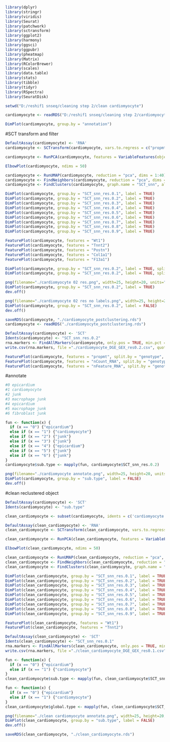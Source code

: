
```{r}
library(dplyr)
library(stringr)
library(viridis)
library(Seurat)
library(patchwork)
library(sctransform)
library(ggplot2)
library(harmony)
library(ggsci)
library(ggpubr)
library(pheatmap)
library(Matrix)
library(RColorBrewer)
library(scales)
library(data.table)
library(stats)
library(tibble)
library(tidyr)
library(RSpectra)
library(SeuratDisk)
```

```{r}
setwd("D:/reshif1 snseq/cleaning step 2/clean cardiomyocyte")
```

```{r}
cardiomyocyte <- readRDS("D:/reshif1 snseq/cleaning step 2/cardiomyocyte.rds")
```

```{r}
DimPlot(cardiomyocyte, group.by = "annotation")
```


#SCT transform and filter
```{r}
DefaultAssay(cardiomyocyte) <- 'RNA'
cardiomyocyte <- SCTransform(cardiomyocyte, vars.to.regress = c("propmt", "nCount_RNA"), verbose = TRUE)
```

```{r}
cardiomyocyte <- RunPCA(cardiomyocyte, features = VariableFeatures(object = cardiomyocyte), npcs=100, verbose=TRUE)
```

```{r}
ElbowPlot(cardiomyocyte, ndims = 50)
```

```{r}
cardiomyocyte <- RunUMAP(cardiomyocyte, reduction = "pca", dims = 1:40)
cardiomyocyte <- FindNeighbors(cardiomyocyte, reduction = "pca", dims = 1:40)
cardiomyocyte <- FindClusters(cardiomyocyte, graph.name = "SCT_snn", algorithm = 3, resolution = c(0.1,0.2,0.3,0.4,0.5,0.6,0.7,0.8,0.9), verbose = FALSE)
```

```{r}
DimPlot(cardiomyocyte, group.by = "SCT_snn_res.0.1", label = TRUE)
DimPlot(cardiomyocyte, group.by = "SCT_snn_res.0.2", label = TRUE)
DimPlot(cardiomyocyte, group.by = "SCT_snn_res.0.3", label = TRUE)
DimPlot(cardiomyocyte, group.by = "SCT_snn_res.0.4", label = TRUE)
DimPlot(cardiomyocyte, group.by = "SCT_snn_res.0.5", label = TRUE)
DimPlot(cardiomyocyte, group.by = "SCT_snn_res.0.6", label = TRUE)
DimPlot(cardiomyocyte, group.by = "SCT_snn_res.0.7", label = TRUE)
DimPlot(cardiomyocyte, group.by = "SCT_snn_res.0.8", label = TRUE)
DimPlot(cardiomyocyte, group.by = "SCT_snn_res.0.9", label = TRUE)
```

```{r}
FeaturePlot(cardiomyocyte, features = "Wt1")
FeaturePlot(cardiomyocyte, features = "Tnnt2")
FeaturePlot(cardiomyocyte, features = "Postn")
FeaturePlot(cardiomyocyte, features = "Col1a1")
FeaturePlot(cardiomyocyte, features = "F13a1")
```


```{r}
DimPlot(cardiomyocyte, group.by = "SCT_snn_res.0.2", label = TRUE, split.by = "condition")
DimPlot(cardiomyocyte, group.by = "SCT_snn_res.0.2", label = TRUE, split.by = "genotype")
```

```{r}
png(filename="./cardiomyocyte 02 res.png", width=25, height=20, units="cm", res=600)
DimPlot(cardiomyocyte, group.by = "SCT_snn_res.0.2", label = TRUE)
dev.off()

png(filename="./cardiomyocyte 02 res no labels.png", width=25, height=20, units="cm", res=600)
DimPlot(cardiomyocyte, group.by = "SCT_snn_res.0.2", label = FALSE)
dev.off()

saveRDS(cardiomyocyte, "./cardiomyocyte_postclustering.rds")
cardiomyocyte <- readRDS("./cardiomyocyte_postclustering.rds")
```


```{r}
DefaultAssay(cardiomyocyte) <- 'SCT'
Idents(cardiomyocyte) <- "SCT_snn_res.0.2"
rna.markers <- FindAllMarkers(cardiomyocyte, only.pos = TRUE, min.pct = 0.1, logfc.threshold = 0.25)
write.csv(rna.markers, file ="./cardiomyocyte_DGE_GEX_res0.2.csv", quote = FALSE)
```



```{r}
FeaturePlot(cardiomyocyte, features = "propmt", split.by = "genotype", pt.size = 1)
FeaturePlot(cardiomyocyte, features = "nCount_RNA", split.by = "genotype", pt.size = 1)
FeaturePlot(cardiomyocyte, features = "nFeature_RNA", split.by = "genotype", pt.size = 1)
```

#annotate
```{r}
#0 epicardium
#1 cardiomyocyte
#2 junk
#3 macrophage junk
#4 epicardium
#5 macrophage junk
#6 fibroblast junk
```

```{r}
fun <- function(x) {
  if (x == "0") {"epicardium"} 
  else if (x == "1") {"cardiomyocyte"}
  else if (x == "2") {"junk"}
  else if (x == "3") {"junk"}
  else if (x == "4") {"epicardium"}
  else if (x == "5") {"junk"}
  else if (x == "6") {"junk"}
}
cardiomyocyte$sub.type <- mapply(fun, cardiomyocyte$SCT_snn_res.0.2)
```

```{r}
png(filename="./cardiomyocyte annotate.png", width=25, height=20, units="cm", res=600)
DimPlot(cardiomyocyte, group.by = "sub.type", label = FALSE)
dev.off()
```

#clean reclustered object
```{r}
DefaultAssay(cardiomyocyte) <- 'SCT'
Idents(cardiomyocyte) <- "sub.type"

clean_cardiomyocyte <- subset(cardiomyocyte, idents = c('cardiomyocyte', 'epicardium'))
```



```{r}
DefaultAssay(clean_cardiomyocyte) <- 'RNA'
clean_cardiomyocyte <- SCTransform(clean_cardiomyocyte, vars.to.regress = c("propmt", "nCount_RNA"), verbose = TRUE)
```

```{r}
clean_cardiomyocyte <- RunPCA(clean_cardiomyocyte, features = VariableFeatures(object = clean_cardiomyocyte), npcs=100, verbose=TRUE)
```

```{r}
ElbowPlot(clean_cardiomyocyte, ndims = 50)
```

```{r}
clean_cardiomyocyte <- RunUMAP(clean_cardiomyocyte, reduction = "pca", dims = 1:40)
clean_cardiomyocyte <- FindNeighbors(clean_cardiomyocyte, reduction = "pca", dims = 1:40)
clean_cardiomyocyte <- FindClusters(clean_cardiomyocyte, graph.name = "SCT_snn", algorithm = 3, resolution = c(0.1,0.2,0.3,0.4,0.5,0.6,0.7,0.8,0.9), verbose = FALSE)
```

```{r}
DimPlot(clean_cardiomyocyte, group.by = "SCT_snn_res.0.1", label = TRUE)
DimPlot(clean_cardiomyocyte, group.by = "SCT_snn_res.0.2", label = TRUE)
DimPlot(clean_cardiomyocyte, group.by = "SCT_snn_res.0.3", label = TRUE)
DimPlot(clean_cardiomyocyte, group.by = "SCT_snn_res.0.4", label = TRUE)
DimPlot(clean_cardiomyocyte, group.by = "SCT_snn_res.0.5", label = TRUE)
DimPlot(clean_cardiomyocyte, group.by = "SCT_snn_res.0.6", label = TRUE)
DimPlot(clean_cardiomyocyte, group.by = "SCT_snn_res.0.7", label = TRUE)
DimPlot(clean_cardiomyocyte, group.by = "SCT_snn_res.0.8", label = TRUE)
DimPlot(clean_cardiomyocyte, group.by = "SCT_snn_res.0.9", label = TRUE)
```

```{r}
FeaturePlot(clean_cardiomyocyte, features = "Wt1")
FeaturePlot(clean_cardiomyocyte, features = "Tnnt2")
```

```{r}
DefaultAssay(clean_cardiomyocyte) <- 'SCT'
Idents(clean_cardiomyocyte) <- "SCT_snn_res.0.1"
rna.markers <- FindAllMarkers(clean_cardiomyocyte, only.pos = TRUE, min.pct = 0.1, logfc.threshold = 0.25)
write.csv(rna.markers, file ="./clean_cardiomyocyte_DGE_GEX_res0.1.csv", quote = FALSE)
```

```{r}
fun <- function(x) {
  if (x == "0") {"epicardium"} 
  else if (x == "1") {"cardiomyocyte"}
}
clean_cardiomyocyte$sub.type <- mapply(fun, clean_cardiomyocyte$SCT_snn_res.0.1)
```

```{r}
fun <- function(x) {
  if (x == "0") {"epicardium"} 
  else if (x == "1") {"cardiomyocyte"}
}
clean_cardiomyocyte$global.type <- mapply(fun, clean_cardiomyocyte$SCT_snn_res.0.1)
```

```{r}
png(filename="./clean cardiomyocyte annotate.png", width=25, height=20, units="cm", res=600)
DimPlot(clean_cardiomyocyte, group.by = "sub.type", label = FALSE)
dev.off()
```

```{r}
saveRDS(clean_cardiomyocyte, "./clean_cardiomyocyte.rds")
```



